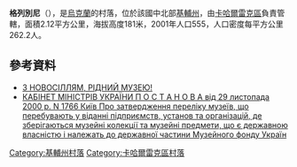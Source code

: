 {{No footnotes|time=2019-02-02T04:19:00+00:00}}
{{Bare URLs}}
{{coord|50|1|14|N|30|58|27|E|scale:30000|display=title}}

'''格列別尼'''（{{lang-uk|Гребені}}），是[[烏克蘭|烏克蘭]]的村落，位於該國中北部[[基輔州|基輔州]]，由[[卡哈爾雷克區|卡哈爾雷克區]]負責管轄，面積2.12平方公里，海拔高度181米，2001年人口555，人口密度每平方公里262.2人。

==參考資料==
*[https://web.archive.org/web/20160911145839/http://kagavisti.com/?option=com_content&catid=70&id=377&view=article&Itemid=1&month=4&year=2012&fontstyle=f-smaller З НОВОСІЛЛЯМ, РІДНИЙ МУЗЕЮ!]
*[http://zakon5.rada.gov.ua/laws/show/1766-2000-%D0%BF КАБІНЕТ МІНІСТРІВ УКРАЇНИ П О С Т А Н О В А від 29 листопада 2000 р. N 1766 Київ Про затвердження переліку музеїв, що перебувають у віданні підприємств, установ та організацій, де зберігаються музейні колекції та музейні предмети, що є державною власністю і належать до державної частини Музейного фонду Україн] {{Wayback|url=http://zakon5.rada.gov.ua/laws/show/1766-2000-%D0%BF |date=20170615114317 }}

{{DEFAULTSORT:Гребені}}
[[Category:基輔州村落|Category:基輔州村落]]
[[Category:卡哈爾雷克區村落|Category:卡哈爾雷克區村落]]


{{Kiev-geo-stub}}